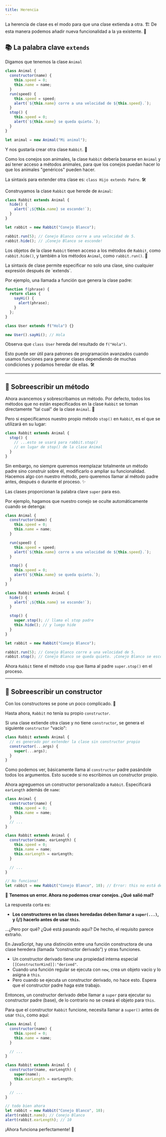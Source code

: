 ```yaml
---
title: Herencia
---
```



La herencia de clase es el modo para que una clase extienda a otra. 🏗️
De esta manera podemos añadir nueva funcionalidad a la ya existente. 🚀

## 📚 La palabra clave `extends`

Digamos que tenemos la clase `Animal`

```js
class Animal {
  constructor(name) {
    this.speed = 0;
    this.name = name;
  }
  run(speed) {
    this.speed = speed;
    alert(`${this.name} corre a una velocidad de ${this.speed}.`);
  }
  stop() {
    this.speed = 0;
    alert(`${this.name} se queda quieto.`);
  }
}

let animal = new Animal("Mi animal");
```

Y nos gustaría crear otra clase `Rabbit`. 🐇

Como los conejos son animales, la clase `Rabbit` debería basarse en `Animal` y así tener acceso a métodos animales, para que los conejos puedan hacer lo que los animales "genéricos" pueden hacer.

La sintaxis para extender otra clase es: `class Hijo extends Padre`. 🛠️

Construyamos la clase `Rabbit` que herede de `Animal`:

```js
class Rabbit extends Animal {
  hide() {
    alert(`¡${this.name} se esconde!`);
  }
}

let rabbit = new Rabbit("Conejo Blanco");

rabbit.run(5); // Conejo Blanco corre a una velocidad de 5.
rabbit.hide(); // ¡Conejo Blanco se esconde!
```

Los objetos de la clase `Rabbit` tienen acceso a los métodos de `Rabbit`, como `rabbit.hide()`, y también a los métodos `Animal`, como `rabbit.run()`. 🌟

<Aside type="tip" title="Cualquier expresión está permitida de extends">
  La sintaxis de clase permite especificar no solo una clase, sino cualquier
  expresión después de `extends`.

Por ejemplo, una llamada a función que genera la clase padre:

```js
function f(phrase) {
  return class {
    sayHi() {
      alert(phrase);
    }
  };
}

class User extends f("Hola") {}

new User().sayHi(); // Hola
```

Observa que `class User` hereda del resultado de `f("Hola")`.

Esto puede ser útil para patrones de programación avanzados cuando usamos funciones para generar clases dependiendo de muchas condiciones y podamos heredar de ellas. 🛠️

</Aside>

---

## 🔄 Sobreescribir un método

Ahora avancemos y sobrescribamos un método. Por defecto, todos los métodos que no están especificados en la clase `Rabbit` se toman directamente "tal cual" de la clase `Animal`. 🐾

Pero si especificamos nuestro propio método `stop()` en `Rabbit`, es el que se utilizará en su lugar:

```js
class Rabbit extends Animal {
  stop() {
    // ...esto se usará para rabbit.stop()
    // en lugar de stop() de la clase Animal
  }
}
```

Sin embargo, no siempre queremos reemplazar totalmente un método padre sino construir sobre él, modificarlo o ampliar su funcionalidad. Hacemos algo con nuestro método, pero queremos llamar al método padre antes, después o durante el proceso. ✨

Las clases proporcionan la palabra clave `super` para eso.

Por ejemplo, hagamos que nuestro conejo se oculte automáticamente cuando se detenga:

```js
class Animal {
  constructor(name) {
    this.speed = 0;
    this.name = name;
  }

  run(speed) {
    this.speed = speed;
    alert(`${this.name} corre a una velocidad de ${this.speed}.`);
  }

  stop() {
    this.speed = 0;
    alert(`${this.name} se queda quieto.`);
  }
}

class Rabbit extends Animal {
  hide() {
    alert(`¡${this.name} se esconde!`);
  }

  stop() {
    super.stop(); // llama el stop padre
    this.hide(); // y luego hide
  }
}

let rabbit = new Rabbit("Conejo Blanco");

rabbit.run(5); // Conejo Blanco corre a una velocidad de 5.
rabbit.stop(); // Conejo Blanco se queda quieto. ¡Conejo Blanco se esconde!
```

Ahora `Rabbit` tiene el método `stop` que llama al padre `super.stop()` en el proceso.

---

## 🔧 Sobreescribir un constructor

Con los constructores se pone un poco complicado. 🤔

Hasta ahora, `Rabbit` no tenía su propio `constructor`.

Si una clase extiende otra clase y no tiene `constructor`, se genera el siguiente `constructor` "vacío":

```js
class Rabbit extends Animal {
  // es generado por extender la clase sin constructor propio
  constructor(...args) {
    super(...args);
  }
}
```

Como podemos ver, básicamente llama al `constructor` padre pasándole todos los argumentos. Esto sucede si no escribimos un constructor propio.

Ahora agreguemos un constructor personalizado a `Rabbit`. Especificará `earLength` además de `name`:

```js
class Animal {
  constructor(name) {
    this.speed = 0;
    this.name = name;
  }
  // ...
}

class Rabbit extends Animal {
  constructor(name, earLength) {
    this.speed = 0;
    this.name = name;
    this.earLength = earLength;
  }

  // ...
}

// No funciona!
let rabbit = new Rabbit("Conejo Blanco", 10); // Error: this no está definido.
```

🛑 **Tenemos un error. Ahora no podemos crear conejos. ¿Qué salió mal?**

La respuesta corta es:

- **Los constructores en las clases heredadas deben llamar a `super(...)`, y (¡!) hacerlo antes de usar `this`.**

…¿Pero por qué? ¿Qué está pasando aquí? De hecho, el requisito parece extraño.

En JavaScript, hay una distinción entre una función constructora de una clase heredera (llamada “constructor derivado”) y otras funciones.

- Un constructor derivado tiene una propiedad interna especial `[[ConstructorKind]]:"derived"`.
- Cuando una función regular se ejecuta con `new`, crea un objeto vacío y lo asigna a `this`.
- Pero cuando se ejecuta un constructor derivado, no hace esto. Espera que el constructor padre haga este trabajo.

Entonces, un constructor derivado debe llamar a `super` para ejecutar su constructor padre (base), de lo contrario no se creará el objeto para `this`.

Para que el constructor `Rabbit` funcione, necesita llamar a `super()` antes de usar `this`, como aquí:

```js
class Animal {
  constructor(name) {
    this.speed = 0;
    this.name = name;
  }

  // ...
}

class Rabbit extends Animal {
  constructor(name, earLength) {
    super(name);
    this.earLength = earLength;
  }

  // ...
}

// todo bien ahora
let rabbit = new Rabbit("Conejo Blanco", 10);
alert(rabbit.name); // Conejo Blanco
alert(rabbit.earLength); // 10
```

¡Ahora funciona perfectamente! 🚀
